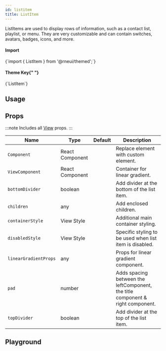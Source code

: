 ```yaml
---
id: listitem
title: ListItem
---
```



<IconsStyle />

ListItems are used to display rows of information, such as a contact list, playlist, or menu.
They are very customizable and can contain switches, avatars, badges, icons, and more.

<div class="row inline-flex-center">
  <div class="col col--3">
    <h4>Import</h4>
  </div>
  <div class="col col--9">
    <CodeBlock>{`import { ListItem } from '@rneui/themed';`}</CodeBlock>
  </div>
  <div class="col col--3">
    <h4>
      Theme Key{" "}
      <a href="../customizing#using-themeprovider">
        <BiInfoCircle />
      </a>
    </h4>
  </div>
  <div class="col col--9">
    <CodeBlock>{`ListItem`}</CodeBlock>
  </div>
</div>

## Usage

<Usage />

## Props

:::note
Includes all [View](https://reactnative.dev/docs/view#props) props.
:::

<div class='table-responsive'>

| Name                  | Type            | Default | Description                                                                    |
| --------------------- | --------------- | ------- | ------------------------------------------------------------------------------ |
| `Component`           | React Component |         | Replace element with custom element.                                           |
| `ViewComponent`       | React Component |         | Container for linear gradient.                                                 |
| `bottomDivider`       | boolean         |         | Add divider at the bottom of the list item.                                    |
| `children`            | any             |         | Add enclosed children.                                                         |
| `containerStyle`      | View Style      |         | Additional main container styling.                                             |
| `disabledStyle`       | View Style      |         | Specific styling to be used when list item is disabled.                        |
| `linearGradientProps` | any             |         | Props for linear gradient component.                                           |
| `pad`                 | number          |         | Adds spacing between the leftComponent, the title component & right component. |
| `topDivider`          | boolean         |         | Add divider at the top of the list item.                                       |

</div>

## Playground

<Play />
